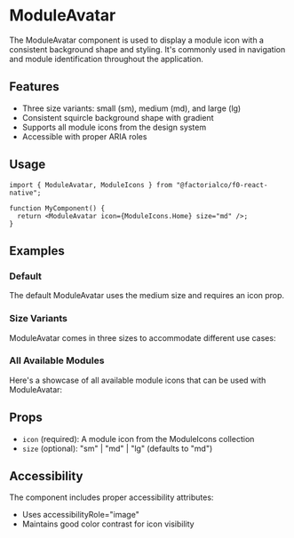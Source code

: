 
<Meta of={ModuleAvatarStories} />

# ModuleAvatar

The ModuleAvatar component is used to display a module icon with a consistent background shape and styling.
It's commonly used in navigation and module identification throughout the application.

## Features

- Three size variants: small (sm), medium (md), and large (lg)
- Consistent squircle background shape with gradient
- Supports all module icons from the design system
- Accessible with proper ARIA roles

## Usage

```tsx
import { ModuleAvatar, ModuleIcons } from "@factorialco/f0-react-native";

function MyComponent() {
  return <ModuleAvatar icon={ModuleIcons.Home} size="md" />;
}
```

## Examples

### Default

The default ModuleAvatar uses the medium size and requires an icon prop.

<Canvas of={ModuleAvatarStories.Default} />
<Controls of={ModuleAvatarStories.Default} />

### Size Variants

ModuleAvatar comes in three sizes to accommodate different use cases:

<Canvas of={ModuleAvatarStories.SizeVariants} />

### All Available Modules

Here's a showcase of all available module icons that can be used with ModuleAvatar:

<Canvas of={ModuleAvatarStories.AllModules} />

## Props

- `icon` (required): A module icon from the ModuleIcons collection
- `size` (optional): "sm" | "md" | "lg" (defaults to "md")

## Accessibility

The component includes proper accessibility attributes:

- Uses accessibilityRole="image"
- Maintains good color contrast for icon visibility
